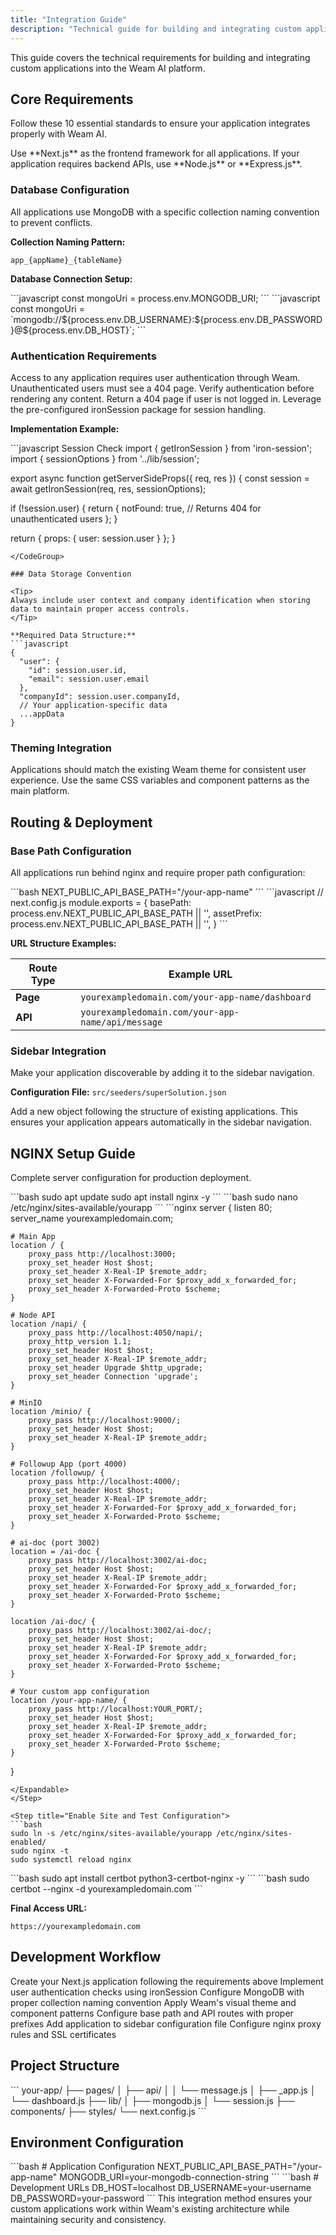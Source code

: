 ```yaml
---
title: "Integration Guide"
description: "Technical guide for building and integrating custom applications into Weam AI"
---
```


This guide covers the technical requirements for building and integrating custom applications into the Weam AI platform.

## Core Requirements

Follow these 10 essential standards to ensure your application integrates properly with Weam AI.

<CardGroup cols={2}>
<Card title="Frontend Framework" icon="react">
Use **Next.js** as the frontend framework for all applications.
</Card>
<Card title="Backend Framework" icon="server">
If your application requires backend APIs, use **Node.js** or **Express.js**.
</Card>
</CardGroup>

### Database Configuration

<Warning>
All applications use MongoDB with a specific collection naming convention to prevent conflicts.
</Warning>

**Collection Naming Pattern:**
```
app_{appName}_{tableName}
```

**Database Connection Setup:**

<Tabs>
<Tab title="Local Development">
```javascript
const mongoUri = process.env.MONGODB_URI;
```
</Tab>
<Tab title="Cloud Deployment">
```javascript
const mongoUri = `mongodb://${process.env.DB_USERNAME}:${process.env.DB_PASSWORD}@${process.env.DB_HOST}`;
```
</Tab>
</Tabs>

### Authentication Requirements

<Info>
Access to any application requires user authentication through Weam. Unauthenticated users must see a 404 page.
</Info>

<Steps>
<Step title="Check User Login Status">
Verify authentication before rendering any content.
</Step>
<Step title="Handle Unauthenticated Users">
Return a 404 page if user is not logged in.
</Step>
<Step title="Use IronSession">
Leverage the pre-configured ironSession package for session handling.
</Step>
</Steps>

**Implementation Example:**

<CodeGroup>
```javascript Session Check
import { getIronSession } from 'iron-session';
import { sessionOptions } from '../lib/session';

export async function getServerSideProps({ req, res }) {
  const session = await getIronSession(req, res, sessionOptions);
  
  if (!session.user) {
    return {
      notFound: true, // Returns 404 for unauthenticated users
    };
  }
  
  return {
    props: { user: session.user }
  };
}
```
</CodeGroup>

### Data Storage Convention

<Tip>
Always include user context and company identification when storing data to maintain proper access controls.
</Tip>

**Required Data Structure:**
```javascript
{
  "user": {
    "id": session.user.id,
    "email": session.user.email
  },
  "companyId": session.user.companyId,
  // Your application-specific data
  ...appData
}
```

### Theming Integration

<Note>
Applications should match the existing Weam theme for consistent user experience. Use the same CSS variables and component patterns as the main platform.
</Note>

## Routing & Deployment

### Base Path Configuration

All applications run behind nginx and require proper path configuration:

<AccordionGroup>
<Accordion title="Environment Variables">
```bash
NEXT_PUBLIC_API_BASE_PATH="/your-app-name"
```
</Accordion>

<Accordion title="Next.js Configuration">
```javascript
// next.config.js
module.exports = {
  basePath: process.env.NEXT_PUBLIC_API_BASE_PATH || '',
  assetPrefix: process.env.NEXT_PUBLIC_API_BASE_PATH || '',
}
```
</Accordion>
</AccordionGroup>

**URL Structure Examples:**

| Route Type | Example URL |
|------------|-------------|
| **Page** | `yourexampledomain.com/your-app-name/dashboard` |
| **API** | `yourexampledomain.com/your-app-name/api/message` |

### Sidebar Integration

<Check>
Make your application discoverable by adding it to the sidebar navigation.
</Check>

**Configuration File:** `src/seeders/superSolution.json`

Add a new object following the structure of existing applications. This ensures your application appears automatically in the sidebar navigation.

## NGINX Setup Guide

Complete server configuration for production deployment.

<Steps>
<Step title="Update and Install NGINX">
```bash
sudo apt update
sudo apt install nginx -y
```
</Step>

<Step title="Create NGINX Configuration">
```bash
sudo nano /etc/nginx/sites-available/yourapp
```

<Expandable title="Complete NGINX Configuration">
```nginx
server {
    listen 80;
    server_name yourexampledomain.com;
    
    # Main App
    location / {
        proxy_pass http://localhost:3000;
        proxy_set_header Host $host;
        proxy_set_header X-Real-IP $remote_addr;
        proxy_set_header X-Forwarded-For $proxy_add_x_forwarded_for;
        proxy_set_header X-Forwarded-Proto $scheme;
    }
    
    # Node API
    location /napi/ {
        proxy_pass http://localhost:4050/napi/;
        proxy_http_version 1.1;
        proxy_set_header Host $host;
        proxy_set_header X-Real-IP $remote_addr;
        proxy_set_header Upgrade $http_upgrade;
        proxy_set_header Connection 'upgrade';
    }
    
    # MinIO
    location /minio/ {
        proxy_pass http://localhost:9000/;
        proxy_set_header Host $host;
        proxy_set_header X-Real-IP $remote_addr;
    }
    
    # Followup App (port 4000)
    location /followup/ {
        proxy_pass http://localhost:4000/;
        proxy_set_header Host $host;
        proxy_set_header X-Real-IP $remote_addr;
        proxy_set_header X-Forwarded-For $proxy_add_x_forwarded_for;
        proxy_set_header X-Forwarded-Proto $scheme;
    }
    
    # ai-doc (port 3002)
    location = /ai-doc {
        proxy_pass http://localhost:3002/ai-doc;
        proxy_set_header Host $host;
        proxy_set_header X-Real-IP $remote_addr;
        proxy_set_header X-Forwarded-For $proxy_add_x_forwarded_for;
        proxy_set_header X-Forwarded-Proto $scheme;
    }
    
    location /ai-doc/ {
        proxy_pass http://localhost:3002/ai-doc/;
        proxy_set_header Host $host;
        proxy_set_header X-Real-IP $remote_addr;
        proxy_set_header X-Forwarded-For $proxy_add_x_forwarded_for;
        proxy_set_header X-Forwarded-Proto $scheme;
    }
    
    # Your custom app configuration
    location /your-app-name/ {
        proxy_pass http://localhost:YOUR_PORT/;
        proxy_set_header Host $host;
        proxy_set_header X-Real-IP $remote_addr;
        proxy_set_header X-Forwarded-For $proxy_add_x_forwarded_for;
        proxy_set_header X-Forwarded-Proto $scheme;
    }
}
```
</Expandable>
</Step>

<Step title="Enable Site and Test Configuration">
```bash
sudo ln -s /etc/nginx/sites-available/yourapp /etc/nginx/sites-enabled/
sudo nginx -t
sudo systemctl reload nginx
```
</Step>

<Step title="Install SSL Certificate Tools">
```bash
sudo apt install certbot python3-certbot-nginx -y
```
</Step>

<Step title="Generate SSL Certificate">
```bash
sudo certbot --nginx -d yourexampledomain.com
```
</Step>
</Steps>

**Final Access URL:**
```
https://yourexampledomain.com
```

## Development Workflow

<Steps>
<Step title="Project Setup">
Create your Next.js application following the requirements above
</Step>
<Step title="Authentication Integration">
Implement user authentication checks using ironSession
</Step>
<Step title="Database Configuration">
Configure MongoDB with proper collection naming convention
</Step>
<Step title="Theme Application">
Apply Weam's visual theme and component patterns
</Step>
<Step title="Routing Setup">
Configure base path and API routes with proper prefixes
</Step>
<Step title="Sidebar Integration">
Add application to sidebar configuration file
</Step>
<Step title="Production Deployment">
Configure nginx proxy rules and SSL certificates
</Step>
</Steps>

## Project Structure

<Accordion title="Recommended File Structure">
```
your-app/
├── pages/
│   ├── api/
│   │   └── message.js
│   ├── _app.js
│   └── dashboard.js
├── lib/
│   ├── mongodb.js
│   └── session.js
├── components/
├── styles/
└── next.config.js
```
</Accordion>

## Environment Configuration

<Tabs>
<Tab title="Required Variables">
```bash
# Application Configuration
NEXT_PUBLIC_API_BASE_PATH="/your-app-name"
MONGODB_URI=your-mongodb-connection-string
```
</Tab>
<Tab title="Development Setup">
```bash
# Development URLs
DB_HOST=localhost
DB_USERNAME=your-username
DB_PASSWORD=your-password
```
</Tab>
</Tabs>

<Note>
This integration method ensures your custom applications work within Weam's existing architecture while maintaining security and consistency.
</Note>